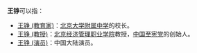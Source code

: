 '''王铮'''可以指：
*[[王铮_(教育家)|王铮 (教育家)]]：[[北京大学附属中学|北京大学附属中学]]的校长。
*[[王铮_(教授)|王铮 (教授)]]：[[北京经济管理职业学院|北京经济管理职业学院]]教授，[[中国至宪党|中国至宪党]]的创始人。
*[[王铮_(演员)|王铮 (演员)]]：中国大陆演员。

{{Disambig|Cat=二字王姓人名消歧义}}